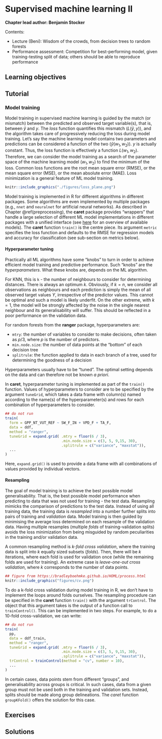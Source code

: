 # Supervised machine learning II {#supervised_ml_ii}

**Chapter lead author: Benjamin Stocker**

Contents:

- Lecture (Beni): Wisdom of the crowds, from decision trees to random forests
- Performance assessment: Competition for best-performing model, given training-testing split of data; others should be able to reproduce performance

## Learning objectives

## Tutorial



### Model training {#training}

Model training in supervised machine learning is guided by the match (or mismatch) between the predicted and observed target variable(s), that is, between $\hat{y}$ and $y$. The *loss* function quantifies this mismatch ($L(\hat{y}, y)$), and the algorithm takes care of progressively reducing the loss during model training. Let's say the machine learning model contains two parameters and predictions can be considered a function of the two ($\hat{y}(w_1, w_2)$). $y$ is actually constant. Thus, the loss function is effectively a function $L(w_1, w_2)$. Therefore, we can consider the model training as a search of the parameter space of the machine learning model $(w_1, w_2)$ to find the minimum of the loss. Common loss functions are the root mean square error (RMSE), or the mean square error (MSE), or the mean absolute error (MAE). Loss minimization is a general feature of ML model training.

```r
knitr::include_graphics("./figures/loss_plane.png")
```

Model training is implemented in R for different algorithms in different packages. Some algorithms are even implemented by multiple packages (e.g., `nnet` and `neuralnet` for artificial neural networks). As described in Chapter \@ref(preprocessing), the **caret** package provides "wrappers" that handle a large selection of different ML model implementations in different packages with a unified interface (see [here](https://topepo.github.io/caret/available-models.html) for an overview of available models). The **caret** function `train()` is the centre piece. Its argument `metric` specifies the loss function and defaults to the RMSE for regression models and accuracy for classification (see sub-section on metrics below).

#### Hyperparameter tuning

Practically all ML algorithms have some "knobs" to turn in order to achieve efficient model training and predictive performance. Such "knobs" are the *hyperparameters*. What these knobs are, depends on the ML algorithm.

For KNN, this is `k` - the number of neighbours to consider for determining distances. There is always an optimum $k$. Obviously, if $k = n$, we consider all observations as neighbours and each prediction is simply the mean of all observed target values $Y$, irrespective of the predictor values. This cannot be optimal and such a model is likely underfit. On the other extreme, with $k = 1$, the model will be strongly affected by the noise in the single nearest neighbour and its generalisability will suffer. This should be reflected in a poor performance on the validation data.

For random forests from the **ranger** package, hyperparameters are:

-   `mtry`: the number of variables to consider to make decisions, often taken as $p/3$, where $p$ is the number of predictors.
-   `min.node.size`: the number of data points at the "bottom" of each decision tree
-   `splitrule`: the function applied to data in each branch of a tree, used for determining the goodness of a decision

Hyperparameters usually have to be "tuned". The optimal setting depends on the data and can therefore not be known *a priori*.

In **caret**, hyperparameter tuning is implemented as part of the `train()` function. Values of hyperparameters to consider are to be specified by the argument `tuneGrid`, which takes a data frame with column(s) named according to the name(s) of the hyperparameter(s) and rows for each combination of hyperparameters to consider.

```r
## do not run
train(
  form = GPP_NT_VUT_REF ~ SW_F_IN + VPD_F + TA_F, 
  data = ddf, 
  method = "ranger",
  tuneGrid = expand.grid( .mtry = floor(6 / 3),
                          .min.node.size = c(3, 5, 9,15, 30),
                          .splitrule = c("variance", "maxstat")),
  ...
)
```

Here, `expand.grid()` is used to provide a data frame with all combinations of values provided by individual vectors.

#### Resampling

The goal of model training is to achieve the best possible model generalisability. That is, the best possible model performance when predicting to data that was not used for training - the test data. Resampling mimicks the comparison of predictions to the test data. Instead of using all training data, the training data is *resampled* into a number further splits into pairs of training and *validation* data. Model training is then guided by minimising the average loss determined on each resample of the validation data. Having multiple resamples (multiple *folds* of training-validation splits) avoids the loss minimization from being misguided by random peculiarities in the training and/or validation data.

A common resampling method is *k-fold cross validation*, where the training data is split into *k* equally sized subsets (*folds*). Then, there will be *k* iterations, where each fold is used for validation once (while the remaining folds are used for training). An extreme case is *leave-one-out cross validation*, where *k* corresponds to the number of data points.

```r
## figure from https://bradleyboehmke.github.io/HOML/process.html
knitr::include_graphics("figures/cv.png")
```

To do a k-fold cross validation during model training in R, we don't have to implement the loops around folds ourselves. The resampling procedure can be specified in the **caret** function `train()` with the argument `trControl`. The object that this argument takes is the output of a function call to `trainControl()`. This can be implemented in two steps. For example, to do a 10-fold cross-validation, we can write:

```r
## do not run
train(
  pp, 
  data = ddf_train, 
  method = "ranger",
  tuneGrid = expand.grid( .mtry = floor(6 / 3),
                          .min.node.size = c(3, 5, 9,15, 30),
                          .splitrule = c("variance", "maxstat")),
  trControl = trainControl(method = "cv", number = 10),
  ...
)
```

In certain cases, data points stem from different "groups", and generalisability across groups is critical. In such cases, data from a given group must not be used both in the training and validation sets. Instead, splits should be made along group delineations. The *caret* function `groupKFold()` offers the solution for this case.


## Exercises

## Solutions